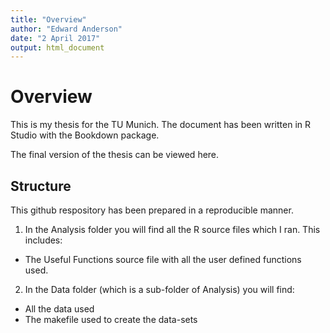 ```yaml
---
title: "Overview"
author: "Edward Anderson"
date: "2 April 2017"
output: html_document
---
```


# Overview

This is my thesis for the TU Munich. The document has been written in R Studio with the Bookdown package.

The final version of the thesis can be viewed here.

## Structure

This github respository has been prepared in a reproducible manner. 

1.    In the Analysis folder you will find all the R source files which I ran. This includes:

   - The Useful Functions source file with all the user defined functions used.

2.    In the Data folder (which is a sub-folder of Analysis) you will find:
   
   - All the data used
   - The makefile used to create the data-sets
